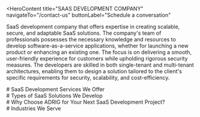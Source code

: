 <HeroContent
  title="SAAS DEVELOPMENT COMPANY"
  navigateTo="/contact-us"
  buttonLabel="Schedule a conversation"
>
  SaaS development company that offers expertise in creating scalable, secure,
  and adaptable SaaS solutions. The company's team of professionals possesses
  the necessary knowledge and resources to develop software-as-a-service
  applications, whether for launching a new product or enhancing an existing
  one. The focus is on delivering a smooth, user-friendly experience for
  customers while upholding rigorous security measures. The developers are
  skilled in both single-tenant and multi-tenant architectures, enabling them to
  design a solution tailored to the client's specific requirements for security,
  scalability, and cost-efficiency.
</HeroContent>

<ClientCompaniesComponent />

<div className="w-full text-center"># SaaS Development Services We Offer</div>

<section className="grid grid-cols-3 gap-10 w-full py-16">
  <section className="w-full col-span-1 cursor-pointer">
    <ServiceCard
      service={{
        id: 1,
        image: "/servicesPage/ConsultingandStrategyBuilding1.svg",
        title: "Consulting and Strategy Building",
        description:
          "Our expert consultation can help you navigate the intricacies of incorporating AI into your operations. We don't merely create AI-based products; we also develop comprehensive strategies to align these solutions with your organization's objectives, guaranteeing maximum impact and long-term success.",
        urlPath: "",
      }}
    />
  </section>
  <section className="w-full col-span-1 cursor-pointer">
    <ServiceCard
      service={{
        id: 2,
        image: "/servicesPage/CustomSaaSProductDevelopment.svg",
        title: "Custom SaaS Product Development",
        description:
          "We utilize cutting-edge tools and technologies to build robust and forward-looking SaaS products. Leveraging our expertise in multi-tenant and single-tenant architectures, we provide solutions that are not only scalable but also customized to meet the unique requirements of our clients. Our development methodology prioritizes meticulous testing and optimization, guaranteeing that each application operates at its peak performance.",
        urlPath: "",
      }}
    />
  </section>
  <section className="w-full col-span-1 cursor-pointer">
    <ServiceCard
      service={{
        id: 3,
        image: "/servicesPage/UIUXDesign.svg",
        title: "UX/UI Design",
        description:
          "Our extensive UI/UX design services include creating user personas, mapping user journeys, developing wireframes, and conducting usability testing for SaaS applications. Our UX specialists diligently construct intuitive experiences, while our UI designers concentrate on visual branding and interactive prototypes, guaranteeing the final solution embodies both practical functionality and visual appeal.",
        urlPath: "",
      }}
    />
  </section>
  <section className="w-full col-span-1 cursor-pointer">
    <ServiceCard
      service={{
        id: 4,
        image: "/servicesPage/MigrationtoSaaS.svg",
        title: "Migration to SaaS",
        description:
          "Transitioning to SaaS we skillfully transform your on-site software into a powerful and scalable subscription-based SaaS model, guaranteeing improved scalability and greater flexibility. Our experienced team oversees all aspects of the software migration process, including data migration, application reconfiguration, and user onboarding, ensuring a smooth transition with minimal disruption and maximum productivity.",
        urlPath: "",
      }}
    />
  </section>
  <section className="w-full col-span-1 cursor-pointer">
    <ServiceCard
      service={{
        id: 5,
        image: "/servicesPage/MigrationtoSaaS.svg",
        title: "API Development and Integration",
        description:
          "Our team develops strong APIs that effortlessly link your SaaS application with external data sources and services. This allows you to expand functionalities, enhance data exchange, and create a more integrated user experience. LeewayHertz helps you maximize the potential of your SaaS product by enabling effective API integration, whether connecting with payment processors, social platforms, or custom software.",
        urlPath: "",
      }}
    />
  </section>
  <section className="w-full col-span-1 cursor-pointer">
    <ServiceCard
      service={{
        id: 6,
        image: "/servicesPage/SupportandMaintenance1.svg",
        title: "Support and Maintenance",
        description:
          "Our committed team proactively maintains your SaaS application to detect and resolve potential problems before they impact your users. We continuously provide bug fixes, security updates, and performance enhancements to ensure your application operates seamlessly and efficiently. Furthermore, our support staff is available to help your users with any inquiries or technical challenges they may face.",
        urlPath: "",
      }}
    />
  </section>
</section>

<div className="w-full text-center"># Types of SaaS Solutions We Develop</div>

<section className="grid grid-cols-2 gap-10 w-full py-16">
  <section className="w-full col-span-1 cursor-pointer">
    <ServiceCard
      service={{
        id: 1,
        image: "/servicesPage/AccountingSaaSSolutions.svg",
        title: "Accounting SaaS Solutions",
        description:
          "We offer specialized cloud-based accounting solutions designed to meet the unique requirements of businesses. Our platforms are engineered to be both efficient and cost-effective, streamlining key financial processes such as invoicing, expense tracking, and financial reporting. This enables enhanced collaboration and provides real-time data insights to support informed decision-making.",
        urlPath: "",
      }}
    />
  </section>
  <section className="w-full col-span-1 cursor-pointer">
    <ServiceCard
      service={{
        id: 2,
        image: "/servicesPage/ContentManagementSystemCMS.svg",
        title: "Content Management System (CMS)",
        description:
          "Content Management Systems (CMS) are robust platforms developed using the Software-as-a-Service (SaaS) model. These systems simplify the processes of content creation and management. Our CMS solutions enable users to easily handle digital content, enhance workflow productivity, and build captivating web experiences, all while reducing the technical complexities involved..",
      }}
    />
  </section>
  <section className="w-full col-span-1 cursor-pointer">
    <ServiceCard
      service={{
        id: 3,
        image: "/servicesPage/EnterpriseResourcePlanningERPSaaS.svg",
        title: "Enterprise Resource Planning (ERP) SaaS ",
        description:
          "We focus on creating comprehensive cloud-based Enterprise Resource Planning (ERP) solutions that simplify operations across finance, logistics, manufacturing, and human resources, enabling data-informed decision-making. Our ERP SaaS offerings allow organizations to streamline inventory and order handling, optimize the use of resources, and gain a complete understanding of their business processes.",
        urlPath: "",
      }}
    />
  </section>
  <section className="w-full col-span-1 cursor-pointer">
    <ServiceCard
      service={{
        id: 4,
        image: "/servicesPage/ProjectManagementSaaSSolutions.svg",
        title: "Project Management SaaS Solutions",
        description:
          "Innovative Project Management Software-as-a-Service (SaaS) Solutions we create user-friendly and comprehensive project management SaaS products to assist organizations in planning, executing, and tracking projects. Our solutions enable teams to collaborate effortlessly, monitor project progress and critical performance indicators, and accomplish project objectives efficiently, promoting productivity and innovation throughout the organization.",
        urlPath: "",
      }}
    />
  </section>
  <section className="w-full col-span-1 cursor-pointer">
    <ServiceCard
      service={{
        id: 5,
        image: "/servicesPage/CommunicationSaaSSolutions.svg",
        title: "Communication SaaS Solutions",
        description:
          "Our proficiency encompasses the development of communication software-as-a-service (SaaS) platforms that enable real-time, remote collaboration without geographical or time constraints. Our solutions can improve internal communication and support a global workforce through effortless messaging, video conferencing, and file-sharing functionalities.",
        urlPath: "",
      }}
    />
  </section>
  <section className="w-full col-span-1 cursor-pointer">
    <ServiceCard
      service={{
        id: 6,
        image: "/servicesPage/HRSaaSSolutions1.svg",
        title: "HR SaaS Solutions",
        description:
          "We are experts in developing comprehensive HR software-as-a-service (SaaS) solutions that help manage employee information and establish an efficient HR workflow from the hiring process to retirement. Our solutions allow organizations to update their HR practices, automate routine administrative duties, and boost employee involvement, among other benefits.",
        urlPath: "",
      }}
    />
  </section>
  <section className="w-full col-span-1 cursor-pointer">
    <ServiceCard
      service={{
        id: 7,
        image: "/servicesPage/CustomerRelationshipManagementCRMSaaS.svg",
        title: "Customer Relationship Management (CRM) SaaS",
        description:
          "CRM SaaS (Software as a Service) is our area of expertise. We specialize in creating and implementing CRM SaaS solutions that enhance lead generation, manage sales funnels, and offer valuable customer data. Our solutions enable businesses to build strong customer relationships, streamline sales operations, and boost revenue through personalized interactions and data-driven intelligence.",
        urlPath: "",
      }}
    />
  </section>
  <section className="w-full col-span-1 cursor-pointer">
    <ServiceCard
      service={{
        id: 8,
        image: "/servicesPage/BillingSaaSSolutions.svg",
        title: "Billing SaaS Solutions",
        description:
          "We specialize in creating effective and protected billing SaaS solutions that simplify your billing procedures and maximize revenue collection. Our solutions empower businesses to streamline payment processing, enhance invoicing precision, and boost customer satisfaction through seamless billing experiences, leading to enhanced operational efficiency and revenue growth.",
        urlPath: "",
      }}
    />
  </section>
</section>

<div className="w-full text-center">
  # Why Choose ADRIG for Your Next SaaS Development Project?
</div>

<section className="grid grid-cols-2 gap-10 w-full py-16">
  <section className="w-full col-span-1 cursor-pointer">
    <ServiceCard
      service={{
        id: 1,
        image: "/servicesPage/ExpertiseinSaaSArchitecture.svg",
        title: "Expertise in SaaS Architecture",
        description:
          "We possess exceptional knowledge in designing SaaS (Software as a Service) solutions. We can create applications with either multi-tenant or single-tenant architectures, ensuring optimal security, cost-effectiveness, and scalability. Our expertise spans across vertical and horizontal SaaS models, enabling us to customize your application to address industry-specific issues. Furthermore, we utilize serverless architecture to develop highly scalable and cost-efficient backend capabilities.",
        urlPath: "",
      }}
    />
  </section>
  <section className="w-full col-span-1 cursor-pointer">
    <ServiceCard
      service={{
        id: 2,
        image: "/servicesPage/CustomizedSolutions2.svg",
        title: "Customized Solutions",
        description:
          "Personalized Offerings we recognize that each organization is distinct, so we adopt a customized strategy to SaaS development. Our team collaborates closely with clients to comprehend their specific needs, obstacles, and objectives. This enables us to provide personalized solutions, whether for business administration, marketing or communication, that effectively address their requirements and yield tangible outcomes.",
      }}
    />
  </section>
  <section className="w-full col-span-1 cursor-pointer">
    <ServiceCard
      service={{
        id: 3,
        image: "/servicesPage/EndtoendServices.svg",
        title: "End-to-end Services ",
        description:
          "We provide complete end-to-end services to guide you through the entire SaaS development process, from the initial concept and design, to the final development, testing, and integration stages. Our diverse team of professionals, including UI/UX designers, software engineers, quality assurance specialists, and project managers, work together to deliver exceptional, high-caliber solutions that ensure a smooth and successful SaaS development experience.",
        urlPath: "",
      }}
    />
  </section>
  <section className="w-full col-span-1 cursor-pointer">
    <ServiceCard
      service={{
        id: 4,
        image: "/servicesPage/PostlaunchSupport.svg",
        title: "Post-launch Support",
        description:
          "After your SaaS solution is launched, we remain dedicated to helping you achieve your goals. We provide extensive post-launch support services to guarantee that your solution maintains optimal performance and adapts to meet evolving business requirements. Whether you need assistance with troubleshooting, performance enhancement, or adding new features, we are available to provide the necessary support.",
        urlPath: "",
      }}
    />
  </section>
</section>

<div className="w-full text-center"># Industries We Serve</div>

<section className="grid grid-cols-2 gap-10 w-full py-16">
  <section className="w-full col-span-1 cursor-pointer">
    <ServiceCard
      service={{
        id: 1,
        image: "/servicesPage/Healthcare2.svg",
        title: "Healthcare",
        description:
          "We utilize our extensive knowledge of regulatory requirements, system integration, and data protection to create scalable and secure cloud-based software solutions for healthcare professionals. Our offerings span from electronic medical record systems to telehealth platforms, enabling healthcare organizations to improve patient service and optimize their operations.",
        urlPath: "",
      }}
    />
  </section>
  <section className="w-full col-span-1 cursor-pointer">
    <ServiceCard
      service={{
        id: 2,
        image: "/servicesPage/Finance2.svg",
        title: "Finance",
        description:
          "We focus on ensuring security, scalability, and adherence to regulations when building reliable SaaS solutions for financial companies and financial technology startups. Our knowledge covers a wide range of areas, including digital banking platforms, peer-to-peer lending systems, and decentralized finance applications based on blockchain technology. This allows our clients to foster innovation and expedite their digital evolution.",
      }}
    />
  </section>
  <section className="w-full col-span-1 cursor-pointer">
    <ServiceCard
      service={{
        id: 3,
        image: "/servicesPage/Education.svg",
        title: "Education ",
        description:
          "We revolutionize educational organizations by providing user-friendly and captivating cloud-based software solutions, including online learning platforms, student information systems, virtual learning environments, and educational content distribution platforms. Our offerings empower teachers, learners, and school administrators to work together, innovate, and smoothly enhance the learning process.",
        urlPath: "",
      }}
    />
  </section>
  <section className="w-full col-span-1 cursor-pointer">
    <ServiceCard
      service={{
        id: 4,
        image: "/servicesPage/RetailandEcommerce.svg",
        title: "Retail and E-commerce",
        description:
          "We create comprehensive SaaS solutions that empower retailers and e-commerce companies to provide personalized shopping experiences, manage their online presence, and optimize their omnichannel sales. Our offerings, ranging from e-commerce platforms to inventory management systems and CRM tools, help businesses stay at the forefront of industry trends and maintain a competitive edge.",
        urlPath: "",
      }}
    />
  </section>
  <section className="w-full col-span-1 cursor-pointer">
    <ServiceCard
      service={{
        id: 5,
        image: "/servicesPage/ManufacturingandSupplyChain.svg",
        title: "Manufacturing and Supply Chain",
        description:
          "We create software-as-a-service (SaaS) solutions that aim to enhance manufacturing operations, increase transparency in supply chains, and optimize overall efficiency. Our offerings range from Manufacturing Execution Systems (MES) to demand forecasting applications and supply chain analytics platforms. These solutions enable manufacturers and logistics companies to respond effectively to evolving market conditions.",
        urlPath: "",
      }}
    />
  </section>
  <section className="w-full col-span-1 cursor-pointer">
    <ServiceCard
      service={{
        id: 6,
        image: "/servicesPage/HospitalityandTravel.svg",
        title: "Hospitality and Travel",
        description:
          "We create innovative cloud-based software solutions tailored to the specific requirements of the hospitality and travel industry. Our offerings include hotel management systems, reservation platforms, loyalty programs, and mobile concierge apps, which empower businesses to provide outstanding customer service and foster customer loyalty.",
        urlPath: "",
      }}
    />
  </section>
</section>

